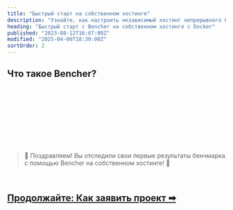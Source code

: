 ```yaml
---
title: "Быстрый старт на собственном хостинге"
description: "Узнайте, как настроить независимый хостинг непрерывного бенчмаркинга с Bencher"
heading: "Быстрый старт с Bencher на собственном хостинге с Docker"
published: "2023-08-12T16:07:00Z"
modified: "2025-04-06T18:30:00Z"
sortOrder: 2
---
```



## Что такое Bencher?

<BencherIntro />

<br />

<BencherSelfHosted />

<br />

<InstallDocker />

<br />

<InstallBencherCli />

<br />

<RunBencherUp />

<br />

<BenchmarkHarness />

<br />

<TrackBenchmarks />

<br />
<br />

> 🐰 Поздравляем! Вы отследили свои первые результаты бенчмарка с помощью Bencher на собственном хостинге! 🎉

<br />

<h2><a href="/ru/docs/how-to/claim/">Продолжайте: Как заявить проект ➡</a></h2>

